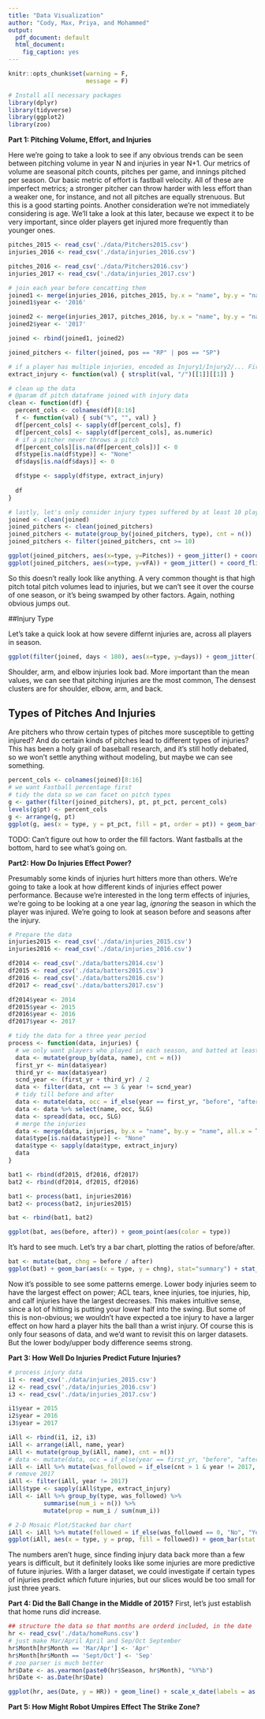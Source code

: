 ```yaml
---
title: "Data Visualization"
author: "Cody, Max, Priya, and Mohammed"
output:
  pdf_document: default
  html_document:
    fig_caption: yes
---
```


```r
knitr::opts_chunk$set(warning = F,
                      message = F)
```

```r
# Install all necessary packages
library(dplyr)
library(tidyverse)
library(ggplot2)
library(zoo)
```


**Part 1: Pitching Volume, Effort, and Injuries**

Here we're going to take a look to see if any obvious trends can be seen between pitching volume in year N and injuries in year N+1. Our metrics of volume are seasonal pitch counts, pitches per game, and innings pitched per season. Our basic metric of effort is fastball velocity. All of these are imperfect metrics; a stronger pitcher can throw harder with less effort than a weaker one, for instance, and not all pitches are equally strenuous. But this is a good starting points. Another consideration we're not immediately considering is age. We'll take a look at this later, because we expect it to be very important, since older players get injured more frequently than younger ones. 

```r
pitches_2015 <- read_csv('./data/Pitchers2015.csv')
injuries_2016 <- read_csv('./data/injuries_2016.csv')

pitches_2016 <- read_csv('./data/Pitchers2016.csv')
injuries_2017 <- read_csv('./data/injuries_2017.csv')

# join each year before concatting them
joined1 <- merge(injuries_2016, pitches_2015, by.x = "name", by.y = "name", all.y = T)
joined1$year <- '2016'

joined2 <- merge(injuries_2017, pitches_2016, by.x = "name", by.y = "name", all.y = T)
joined2$year <- '2017'

joined <- rbind(joined1, joined2)

joined_pitchers <- filter(joined, pos == "RP" | pos == "SP")

# if a player has multiple injuries, encoded as Injury1/Injury2/... First is most serious, so just consider that
extract_injury <- function(val) { strsplit(val, "/")[[1]][[1]] }

# clean up the data
# @param df pitch dataframe joined with injury data
clean <- function(df) {
  percent_cols <- colnames(df)[8:16]
  f <- function(val) { sub("%", "", val) }
  df[percent_cols] <- sapply(df[percent_cols], f)
  df[percent_cols] <- sapply(df[percent_cols], as.numeric)
  # if a pitcher never throws a pitch
  df[percent_cols][is.na(df[percent_cols])] <- 0
  df$type[is.na(df$type)] <- "None"
  df$days[is.na(df$days)] <- 0

  df$type <- sapply(df$type, extract_injury)
  
  df
}

# lastly, let's only consider injury types suffered by at least 10 players
joined <- clean(joined)
joined_pitchers <- clean(joined_pitchers)
joined_pitchers <- mutate(group_by(joined_pitchers, type), cnt = n())
joined_pitchers <- filter(joined_pitchers, cnt >= 10)
```

```r
ggplot(joined_pitchers, aes(x=type, y=Pitches)) + geom_jitter() + coord_flip()
ggplot(joined_pitchers, aes(x=type, y=vFA)) + geom_jitter() + coord_flip()
```

So this doesn't really look like anything. A very common thought is that high pitch total pitch volumes lead to injuries, but we can't see it over the course of one season, or it's being
swamped by other factors. Again, nothing obvious jumps out. 

##Injury Type

Let's take a quick look at how severe differnt injuries are, across all players in season.

```r
ggplot(filter(joined, days < 180), aes(x=type, y=days)) + geom_jitter() + coord_flip()
```
Shoulder, arm, and elbow injuries look bad. More important than the mean values, we can see that pitching injuries are the most common, The densest clusters are for shoulder, elbow, arm, and back.


## Types of Pitches And Injuries
Are pitchers who throw certain types of pitches more susceptible to getting injured? And do certain kinds of pitches lead to different types of injuries? This has been a holy grail of baseball research, and it's still hotly debated, so we won't settle anything without modeling, but maybe we can see something.  

```r
percent_cols <- colnames(joined)[8:16]
# we want Fastball percentage first
# tidy the data so we can facet on pitch types
g <- gather(filter(joined_pitchers), pt, pt_pct, percent_cols)
levels(g$pt) <- percent_cols
g <- arrange(g, pt)
ggplot(g, aes(x = type, y = pt_pct, fill = pt, order = pt)) + geom_bar(stat="summary", width = 0.5) + theme(axis.text.x = element_text(angle=30))
```
TODO: Can't figure out how to order the fill factors. Want fastballs at the bottom, hard to see what's going on. 

\newpage


**Part2: How Do Injuries Effect Power?**

Presumably some kinds of injuries hurt hitters more than others. We're going to take a look at how different kinds of injuries effect power performance. Because we're interested in the long
term effects of injuries, we're going to be looking at a one year lag, *ignoring* the season in which the player was injured. We're going to look at season before and seasons after the injury.

```r
# Prepare the data
injuries2015 <- read_csv('./data/injuries_2015.csv')
injuries2016 <- read_csv('./data/injuries_2016.csv')

df2014 <- read_csv('./data/batters2014.csv')
df2015 <- read_csv('./data/batters2015.csv')
df2016 <- read_csv('./data/batters2016.csv')
df2017 <- read_csv('./data/batters2017.csv')

df2014$year <- 2014
df2015$year <- 2015
df2016$year <- 2016
df2017$year <- 2017

# tidy the data for a three year period
process <- function(data, injuries) {
  # we only want players who played in each season, and batted at least 150 times in 2015/2017
  data <- mutate(group_by(data, name), cnt = n())
  first_yr <- min(data$year)
  third_yr <- max(data$year)
  scnd_year <- (first_yr + third_yr) / 2
  data <- filter(data, cnt == 3 & year != scnd_year)
  # tidy till before and after
  data <- mutate(data, occ = if_else(year == first_yr, "before", "after"))
  data <- data %>% select(name, occ, SLG)
  data <- spread(data, occ, SLG)
  # merge the injuries
  data <- merge(data, injuries, by.x = "name", by.y = "name", all.x = T)
  data$type[is.na(data$type)] <- "None"
  data$type <- sapply(data$type, extract_injury)
  data
}

bat1 <- rbind(df2015, df2016, df2017)
bat2 <- rbind(df2014, df2015, df2016)

bat1 <- process(bat1, injuries2016)
bat2 <- process(bat2, injuries2015)

bat <- rbind(bat1, bat2)
```

```r
ggplot(bat, aes(before, after)) + geom_point(aes(color = type))
```

It's hard to see much. Let's try a bar chart, plotting the ratios of before/after.
```r
bat <- mutate(bat, chng = before / after)
ggplot(bat) + geom_bar(aes(x = type, y = chng), stat="summary") + stat_summary(aes(x = type, y = chng), fun.y = "mean") + coord_flip()
```

Now it's possible to see some patterns emerge. Lower body injuries seem to have the largest effect on power; ACL tears, knee injuries, toe injuries, hip, and calf injuries have the largest decreases. This makes intuitive sense, since a lot of hitting is putting your lower half into the swing. But some of this is non-obvious; we wouldn't have expected a toe injury to have a larger effect on how hard a player
hits the ball than a wrist injury. Of course this is only four seasons of data, and we'd want to revisit this on larger datasets. But the lower body/upper body difference seems strong.  


**Part 3: How Well Do Injuries Predict Future Injuries?**

```r
# process injury data
i1 <- read_csv('./data/injuries_2015.csv')
i2 <- read_csv('./data/injuries_2016.csv')
i3 <- read_csv('./data/injuries_2017.csv')

i1$year = 2015
i2$year = 2016
i3$year = 2017

iAll <- rbind(i1, i2, i3)
iAll <- arrange(iAll, name, year)
iAll <- mutate(group_by(iAll, name), cnt = n())
# data <- mutate(data, occ = if_else(year == first_yr, "before", "after"))
iAll <- iAll %>% mutate(was_followed = if_else(cnt > 1 & year != 2017, 1, 0))
# remove 2017
iAll <- filter(iAll, year != 2017)
iAll$type <- sapply(iAll$type, extract_injury)
iAll <- iAll %>% group_by(type, was_followed) %>%
          summarise(num_i = n()) %>%
          mutate(prop = num_i / sum(num_i))
```

```r
# 2-D Mosaic Plot/Stacked bar chart
iAll <- iAll %>% mutate(followed = if_else(was_followed == 0, "No", "Yes"))
ggplot(iAll, aes(x = type, y = prop, fill = followed)) + geom_bar(stat = "identity") + theme(axis.text.x = element_text(angle=90))
```

The numbers aren't huge, since finding injury data back more than a few years is difficult, but it definitely looks like some injuries are more predictive of future injuries. With a larger dataset, we could
investigate if certain types of injuries predict *which* future injuries, but our slices would be too small for just three years. 


**Part 4: Did the Ball Change in the Middle of 2015?**
First, let's just establish that home runs *did* increase.

```r
## structure the data so that months are orderd included, in the date
hr <- read_csv('./data/homeRuns.csv')
# just make Mar/April April and Sep/Oct September
hr$Month[hr$Month == 'Mar/Apr'] <- 'Apr'
hr$Month[hr$Month == 'Sept/Oct'] <- 'Sep'
# zoo parser is much better
hr$Date <- as.yearmon(paste0(hr$Season, hr$Month), "%Y%b")
hr$Date <- as.Date(hr$Date)
```
```r
ggplot(hr, aes(Date, y = HR)) + geom_line() + scale_x_date(labels = as.Date(hr$Date))
```

**Part 5: How Might Robot Umpires Effect The Strike Zone?**

